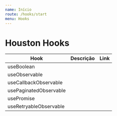 ```yaml
---
name: Início
route: /hooks/start
menu: Hooks
---
```


# Houston Hooks

| Hook                   | Descrição | Link |
| ---------------------- | --------- | ---- |
| useBoolean             |           |      |
| useObservable          |           |      |
| useCallbackObservable  |           |      |
| usePaginatedObservable |           |      |
| usePromise             |           |      |
| useRetryableObservable |           |      |
